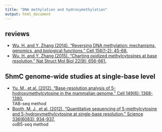 ```yaml
---
title: "DNA methylation and hydroxymethylation"
output: html_document
---
```


## reviews
* [Wu, H. and Y. Zhang (2014). "Reversing DNA methylation: mechanisms, genomics, and biological functions." Cell 156(1-2): 45-68.](http://www.cell.com/cell/fulltext/S0092-8674(13)01588-2)
* [Wu, H. and Y. Zhang (2015). "Charting oxidized methylcytosines at base resolution." Nat Struct Mol Biol 22(9): 656-661.](https://www.nature.com/articles/nsmb.3071)

## 5hmC genome-wide studies at single-base level
* [Yu, M., et al. (2012). "Base-resolution analysis of 5-hydroxymethylcytosine in the mammalian genome." Cell 149(6): 1368-1380.](https://www.sciencedirect.com/science/article/pii/S009286741200534X)  
    TAB-seq method
* [Booth, M. J., et al. (2012). "Quantitative sequencing of 5-methylcytosine and 5-hydroxymethylcytosine at single-base resolution." Science 336(6083): 934-937.](http://science.sciencemag.org/content/336/6083/934.full)  
    oxBS-seq method
    

